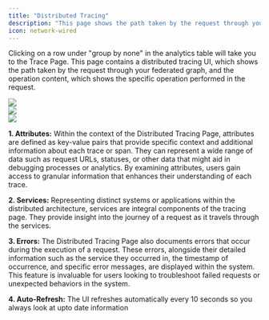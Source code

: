 ---
title: "Distributed Tracing"
description: "This page shows the path taken by the request through your federated graph and the operation content."
icon: network-wired
---

Clicking on a row under "group by none" in the analytics table will take you to the Trace Page. This page contains a distributed tracing UI, which shows the path taken by the request through your federated graph, and the operation content, which shows the specific operation performed in the request.

<Frame>
  <img src="/images/studio/analytics/image-6.png" />
</Frame>
<br/>
<Frame caption="An expanded overview of a trace with a span selection">
  <img src="/images/studio/analytics/image-7.png" />
</Frame>
<br/>
<Frame caption="An expanded overview of a trace with a span selection">
  <img src="/images/studio/analytics/image-8.png" />
</Frame>

**1. Attributes:** Within the context of the Distributed Tracing Page, attributes are defined as key-value pairs that provide specific context and additional information about each trace or span. They can represent a wide range of data such as request URLs, statuses, or other data that might aid in debugging processes or analytics. By examining attributes, users gain access to granular information that enhances their understanding of each trace.

**2. Services:** Representing distinct systems or applications within the distributed architecture, services are integral components of the tracing page. They provide insight into the journey of a request as it travels through the services.

**3. Errors:** The Distributed Tracing Page also documents errors that occur during the execution of a request. These errors, alongside their detailed information such as the service they occurred in, the timestamp of occurrence, and specific error messages, are displayed within the system. This feature is invaluable for users looking to troubleshoot failed requests or unexpected behaviors in the system.

**4. Auto-Refresh:** The UI refreshes automatically every 10 seconds so you always look at upto date information
